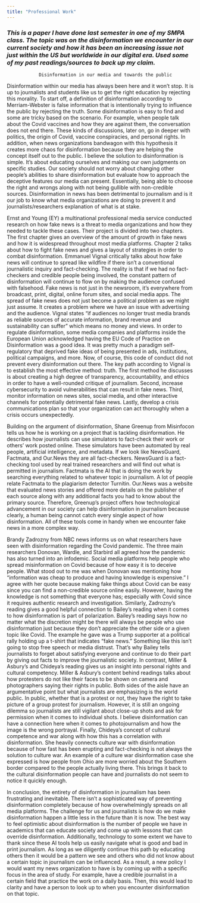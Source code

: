 ```yaml
---
title: "Professional Work"
---
```


### *This is a paper I have done last semester in one of my SMPA class. The topic was on the disinformation we encounter in our current society and how it has been an increasing issue not just within the US but worldwide in our digital era. Used some of my past readings/sources to back up my claim.*

                Disinformation in our media and towards the public

Disinformation within our media has always been here and it won't stop. It is up to journalists and students like us to get the right education by rejecting this morality. To start off, a definition of disinformation according to Merriam-Webster is false information that is intentionally trying to influence the public by rejecting the truth. Some disinformation is easy to find and some are tricky based on the scenario. For example, when people talk about the Covid vaccines and how they are against them, the conversation does not end there. These kinds of discussions, later on, go in deeper with politics, the origin of Covid, vaccine conspiracies, and personal rights. In addition, when news organizations bandwagon with this hypothesis it creates more chaos for disinformation because they are helping the concept itself out to the public. I believe the solution to disinformation is simple. It's about educating ourselves and making our own judgments on specific studies. Our society should not worry about changing other people's abilities to share disinformation but evaluate how to approach the deceptive features our media can present. Essentially, being able to choose the right and wrongs along with not being gullible with non-credible sources. Disinformation in news has been detrimental to journalism and is it our job to know what media organizations are doing to prevent it and journalists/researchers explanation of what is at stake. 

Ernst and Young (EY) a multinational professional media service conducted research on how fake news is a threat to media organizations and how they needed to tackle these cases. Their project is divided into two chapters. The first chapter gives an overview of the amount of growth in fake news and how it is widespread throughout most media platforms. Chapter 2 talks about how to fight fake news and gives a layout of strategies in order to combat disinformation. Emmanuel Vignal critically talks about how fake news will continue to spread like wildfire if there isn't a conventional journalistic inquiry and fact-checking. The reality is that if we had no fact-checkers and credible people being involved, the constant pattern of disinformation will continue to flow on by making the audience confused with falsehood. Fake news is not just in the newsroom, it's everywhere from broadcast, print, digital, online forum sites, and social media apps. The spread of fake news does not just become a political problem as we might just assume. It creates a problem where we have an issue with advertising and the audience. Vignal states "if audiences no longer trust media brands as reliable sources of accurate information, brand revenue and sustainability can suffer" which means no money and views. In order to regulate disinformation, some media companies and platforms inside the European Union acknowledged having the EU Code of Practice on Disinformation was a good idea. It was pretty much a paradigm self-regulatory that deprived fake ideas of being presented in ads, institutions, political campaigns, and more. Now, of course, this code of conduct did not prevent every disinformation out there. The key path according to Vignal is to establish the most effective method: truth. The first method he discusses is about creating a high degree of transparency, accountability, and ethics in order to have a well-rounded critique of journalism. Second, increase cybersecurity to avoid vulnerabilities that can result in fake news. Third, monitor information on news sites, social media, and other interactive channels for potentially detrimental fake news. Lastly, develop a crisis communications plan so that your organization can act thoroughly when a crisis occurs unexpectedly. 

Building on the argument of disinformation, Shane Greenup from Misinfocon tells us how he is working on a project that is tackling disinformation. He describes how journalists can use simulators to fact-check their work or others' work posted online. These simulators have been automated by real people, artificial intelligence, and metadata. If we look like NewsGuard, Factmata, and Our.News they are all fact-checkers. NewsGuard is a fact-checking tool used by real trained researchers and will find out what is permitted in journalism. Factmata is the AI that is doing the work by searching everything related to whatever topic in journalism. A lot of people relate Factmata to the plagiarism detector Turnitin. Our.News was a website that evaluated news stories and offered more details on the publisher of each source along with any additional facts you had to know about the primary source. Therefore, Greenup's project offers how technological advancement in our society can help disinformation in journalism because clearly, a human being cannot catch every single aspect of how disinformation. All of these tools come in handy when we encounter fake news in a more complex way. 

Brandy Zadrozny from NBC news informs us on what researchers have seen with disinformation regarding the Covid pandemic. The three main researchers Donovan, Wardle, and Starbird all agreed how the pandemic has also turned into an infodemic. Social media platforms help people who spread misinformation on Covid because of how easy it is to deceive people. What stood out to me was when Donovan was mentioning how "information was cheap to produce and having knowledge is expensive." I agree with her quote because making fake things about Covid can be easy since you can find a non-credible source online easily. However, having the knowledge is not something that everyone has; especially with Covid since it requires authentic research and investigation. Similarly, Zadrozny's reading gives a good helpful connection to Bailey's reading when it comes to how disinformation is part of polarization. Bailey's reading says how no matter what the discretion might be there will always be people who use disinformation just because they don't appreciate the other side or a given topic like Covid. The example he gave was a Trump supporter at a political rally holding up a t-shirt that indicates "fake news." Something like this isn't going to stop free speech or media distrust. That's why Bailey tells journalists to forget about satisfying everyone and continue to do their part by giving out facts to improve the journalistic society. In contrast, Miller & Asbury's and Chideya's reading gives us an insight into personal rights and cultural competency. Miller & Asbury's content behind readings talks about how protesters do not like their faces to be shown on camera and photographers saying their rights in public. Both sides of the aisle have an argumentative point but what journalists are emphasizing is the world public. In public, whether that is a protest or not, they have the right to take picture of a group protest for journalism. However, it is still an ongoing dilemma so journalists are still vigilant about close-up shots and ask for permission when it comes to individual shots. I believe disinformation can have a connection here when it comes to photojournalism and how the image is the wrong portrayal. Finally, Chideya's concept of cultural competence and war along with how this has a correlation with disinformation. She heavily connects culture war with disinformation because of how fast has been erupting and fact-checking is not always the solution to culture war. An example of a culture war disinformation case she expressed is how people from Ohio are more worried about the Southern border compared to the people actually living there. This brings it back to the cultural disinformation people can have and journalists do not seem to notice it quickly enough. 

In conclusion, the entirety of disinformation in journalism has been frustrating and inevitable. There isn't a sophisticated way of preventing disinformation completely because of how overwhelmingly spreads on all media platforms. The challenge for us and journalists is how do we make disinformation happen a little less in the future than it is now. The best way to feel optimistic about disinformation is the number of people we have in academics that can educate society and come up with lessons that can override disinformation. Additionally, technology to some extent we have to thank since these AI tools help us easily navigate what is good and bad in print journalism. As long as we diligently continue this path by educating others then it would be a pattern we see and others who did not know about a certain topic in journalism can be influenced. As a result, a new policy I would want my news organization to have is by coming up with a specific focus in the area of study. For example, have a credible journalist in a certain field that practice the work on a daily basis. Then, this would lead to clarity and have a person to look up to when you encounter disinformation on that topic.  \
